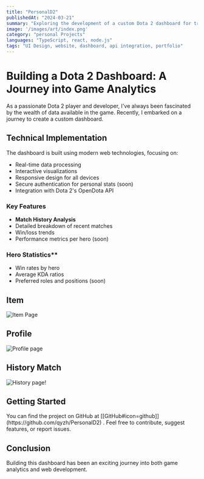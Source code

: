 ```yaml
---
title: "PersonalD2"
publishedAt: "2024-03-21"
summary: "Exploring the development of a custom Dota 2 dashboard for tracking game statistics"
image: '/images/art/index.png'
category: "personal Projects"
languages: "TypeScript, react, node.js"
tags: "UI Design, website, dashboard, api integration, portfolio"
---
```


# Building a Dota 2 Dashboard: A Journey into Game Analytics

<p>As a passionate Dota 2 player and developer, I've always been fascinated by the wealth of data available in the game. Recently, I embarked on a journey to create a custom dashboard.</p>


## Technical Implementation
The dashboard is built using modern web technologies, focusing on:
- Real-time data processing
- Interactive visualizations
- Responsive design for all devices
- Secure authentication for personal stats (soon)
- Integration with Dota 2's OpenDota API


### Key Features
- **Match History Analysis**
- Detailed breakdown of recent matches
- Win/loss trends
- Performance metrics per hero (soon)

### Hero Statistics**
- Win rates by hero
- Average KDA ratios
- Preferred roles and positions (soon)

## Item
<img alt="Item Page" src='/images/art/item.png'/>

## Profile
<img alt="Profile page" src='/images/art/pddrofile.png'/>

## History Match
<img alt="History page!" src='/images/art/history.png'/>

## Getting Started
<p>You can find the project on GitHub at [[GitHub#icon=github]](https://github.com/qyzh/PersonalD2) . Feel free to contribute, suggest features, or report issues.</p>

## Conclusion
<p>Building this dashboard has been an exciting journey into both game analytics and web development.</p>
